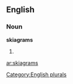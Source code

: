 ==English==

===Noun===
'''skiagrams'''

# {{plural of|[[skiagram]]}}

[[Category:English plurals]]

[[ar:skiagrams]]